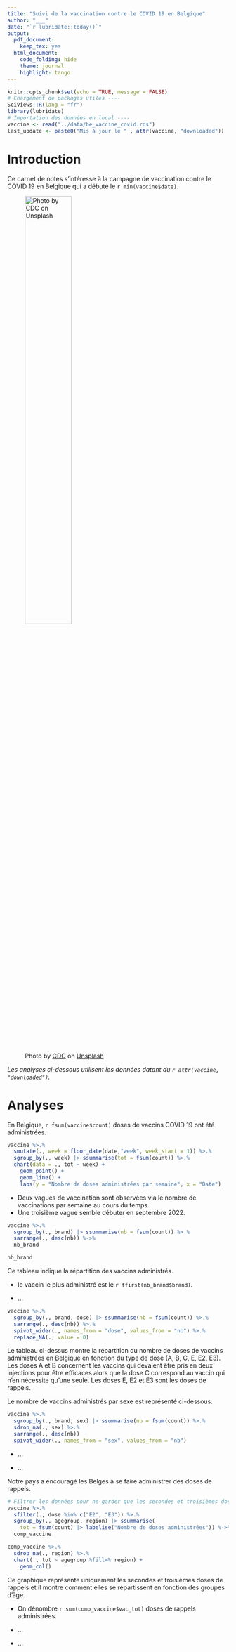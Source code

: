 ```yaml
---
title: "Suivi de la vaccination contre le COVID 19 en Belgique"
author: "___"
date: "`r lubridate::today()`"
output:
  pdf_document: 
    keep_tex: yes
  html_document: 
    code_folding: hide 
    theme: journal
    highlight: tango
---
```


<!--# Ceci est un commentaire. Il n'apparait pas dans votre rapport final. Observez la structure balisée par des '---' ci-dessus. C'est une zone particulière qui renseigne les informations de base du document telles que le titre, l'auteur, la date ou encore le format de sortie du document. Cette zone s'appelle un entête YAML. -->

<!--% Ceci est une consigne. Remplacez author: "___" par votre nom. ex: author: "Engels Guyliann". Attention, l'entête YAML est très sensible aux espaces et aux guillemets. -->

```r
knitr::opts_chunk$set(echo = TRUE, message = FALSE)
# Chargement de packages utiles ----
SciViews::R(lang = "fr")
library(lubridate)
# Importation des données en local ----
vaccine <- read("../data/be_vaccine_covid.rds")
last_update <- paste0("Mis à jour le " , attr(vaccine, "downloaded"))
```

<!--# Observez les instructions ci-dessus, le code est placé dans une zone particulière que l'on nomme un chunk. Il n'est pas nécessaire de comprendre ces instructions pour l'instant, mais essayer quand même de deviner ce qu'elles font. Vous apprendrez plus tard à écrire ces instructions vous-mêmes. Concentrez-vous sur la succession des zones de texte et des chunks (zones de code).-->

# Introduction

Ce carnet de notes s'intéresse à la campagne de vaccination contre le COVID 19 en Belgique qui a débuté le `r min(vaccine$date)`.

<!--# Dans le paragraphe ci-dessus, vous pouvez observer que du code R a été intégré au sein du texte. Il s'agit d'une forme de chunk raccourci qui est prévu pour être intégré dans des paragraphes. Cette technique est très utile pour ajouter des éléments contextuels aux données. -->

![Photo by <a href="https://unsplash.com/@cdc?utm_source=unsplash&utm_medium=referral&utm_content=creditCopyText">CDC</a> on <a href="https://unsplash.com/s/photos/vaccination?utm_source=unsplash&utm_medium=referral&utm_content=creditCopyText">Unsplash</a>](../figures/covid.jpg){width="50%"}

<!--# Vous pouvez observer ci-dessus la syntaxe employée afin d'intégrer une image dans un document R Markdown.-->

*Les analyses ci-dessous utilisent les données datant du `r attr(vaccine, "downloaded")`.*

# Analyses

En Belgique, `r fsum(vaccine$count)` doses de vaccins COVID 19 ont été administrées.

```r
vaccine %>.%
  smutate(., week = floor_date(date,"week", week_start = 1)) %>.%
  sgroup_by(., week) |> ssummarise(tot = fsum(count)) %>.%
  chart(data = ., tot ~ week) +
    geom_point() +
    geom_line() +
    labs(y = "Nombre de doses administrées par semaine", x = "Date")
```

-   Deux vagues de vaccination sont observées via le nombre de vaccinations par semaine au cours du temps.
-   Une troisième vague semble débuter en septembre 2022.

```r
vaccine %>.%
  sgroup_by(., brand) |> ssummarise(nb = fsum(count)) %>.%
  sarrange(., desc(nb)) %->%
  nb_brand

nb_brand
```

Ce tableau indique la répartition des vaccins administrés.

<!--% Interprétez ce tableau : proposez un élément supplémentaire en dessous du premier dans la liste ci-dessous.-->

-   le vaccin le plus administré est le `r ffirst(nb_brand$brand)`.

-   ...

```r
vaccine %>.%
  sgroup_by(., brand, dose) |> ssummarise(nb = fsum(count)) %>.%
  sarrange(., desc(nb)) %>.%
  spivot_wider(., names_from = "dose", values_from = "nb") %>.%
  replace_NA(., value = 0)
```

Le tableau ci-dessus montre la répartition du nombre de doses de vaccins administrées en Belgique en fonction du type de dose (A, B, C, E, E2, E3). Les doses A et B concernent les vaccins qui devaient être pris en deux injections pour être efficaces alors que la dose C correspond au vaccin qui n'en nécessite qu'une seule. Les doses E, E2 et E3 sont les doses de rappels.

Le nombre de vaccins administrés par sexe est représenté ci-dessous.

```r
vaccine %>.%
  sgroup_by(., brand, sex) |> ssummarise(nb = fsum(count)) %>.%
  sdrop_na(., sex) %>.%
  sarrange(., desc(nb))
  spivot_wider(., names_from = "sex", values_from = "nb")
```

<!--% Interprétez ce tableau : complétez deux éléments, sous forme de liste des résultats relatifs à la répartition des vaccins administrés par sexe.-->

-   ...

-   ...

Notre pays a encouragé les Belges à se faire administrer des doses de rappels.

```r
# Filtrer les données pour ne garder que les secondes et troisièmes doses de rappels
vaccine %>.%
  sfilter(., dose %in% c("E2", "E3")) %>.%
  sgroup_by(., agegroup, region) |> ssummarise(
    tot = fsum(count) |> labelise("Nombre de doses administrées")) %->%
  comp_vaccine

comp_vaccine %>.%
  sdrop_na(., region) %>.%
  chart(., tot ~ agegroup %fill=% region) +
    geom_col()
```

Ce graphique représente uniquement les secondes et troisièmes doses de rappels et il montre comment elles se répartissent en fonction des groupes d'âge.

<!--% Interprétez ce graphique : donnez deux éléments supplémentaires, sous forme de liste, des résultats relatifs à la répartition des vaccins administrés par groupe d'âge.-->

-   On dénombre `r sum(comp_vaccine$vac_tot)` doses de rappels administrées.

-   ...

-   ...

<!-- Vous voilà arrivé au bout de ce bloc-notes. Ce type de document relativement informel reprend les différents éléments de vos analyses de données, y compris les tableaux et les graphiques, suivis d'une interprétation complète, mais brève (qui peut par exemple se présenter sous forme d'une liste des points à retenir). Le format R Markdown est très utile ici pour combiner du texte structuré avec les instructions R qui effectuent l'analyse dans des chunks. Les tableaux et graphiques sont directement placés au bon endroit dans le document. De plus, si les données changent, il suffit de réexécuter le script d'importation et de recompiler (bouton Knit) le document pour le mettre à jour. -->
